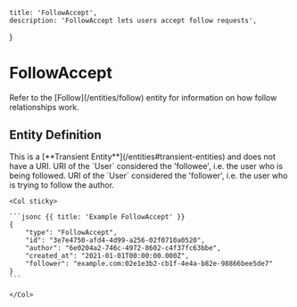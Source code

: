     title: 'FollowAccept',
    description: 'FollowAccept lets users accept follow requests',
}

# FollowAccept

<Note>
    Refer to the [Follow](/entities/follow) entity for information on how follow relationships work.
</Note>

## Entity Definition

<Row>
    <Col>
        <Properties name="FollowAccept">
            <Property name="uri" type="null" required={false}>
                This is a [**Transient Entity**](/entities#transient-entities) and does not have a URI.
            </Property>
            <Property name="author" type="URI" required={true} typeLink="/types#uri">
                URI of the `User` considered the 'followee', i.e. the user who is being followed.
            </Property>
            <Property name="follower" type="URI" required={true} typeLink="/types#uri">
                URI of the `User` considered the 'follower', i.e. the user who is trying to follow the author.
            </Property>
        </Properties>
    </Col>

    <Col sticky>

    ```jsonc {{ title: 'Example FollowAccept' }}
    {
        "type": "FollowAccept",
        "id": "3e7e4750-afd4-4d99-a256-02f0710a0520",
        "author": "6e0204a2-746c-4972-8602-c4f37fc63bbe",
        "created_at": "2021-01-01T00:00:00.000Z",
        "follower": "example.com:02e1e3b2-cb1f-4e4a-b82e-98866bee5de7"
    }
    ```

    </Col>
</Row>